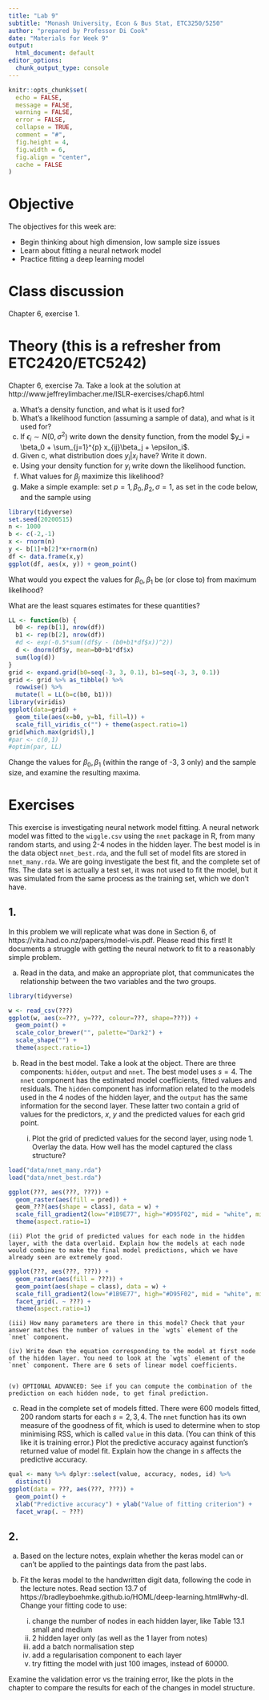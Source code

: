 ```yaml
---
title: "Lab 9"
subtitle: "Monash University, Econ & Bus Stat, ETC3250/5250"
author: "prepared by Professor Di Cook"
date: "Materials for Week 9"
output:
  html_document: default
editor_options: 
  chunk_output_type: console
---
```


```r
knitr::opts_chunk$set(
  echo = FALSE,
  message = FALSE,
  warning = FALSE,
  error = FALSE, 
  collapse = TRUE,
  comment = "#",
  fig.height = 4,
  fig.width = 6,
  fig.align = "center",
  cache = FALSE
)
```


# Objective

The objectives for this week are:

- Begin thinking about high dimension, low sample size issues
- Learn about fitting a neural network model 
- Practice fitting a deep learning model 

# Class discussion 

Chapter 6, exercise 1. 

# Theory (this is a refresher from ETC2420/ETC5242)

Chapter 6, exercise 7a. Take a look at the solution at http://www.jeffreylimbacher.me/ISLR-exercises/chap6.html

a. What's a density function, and what is it used for?
b. What's a likelihood function (assuming a sample of data), and what is it used for?
c. If $\epsilon_i \sim N(0, \sigma^2)$ write down the density function, from the model $y_i = \beta_0 + \sum_{j=1}^{p} x_{ij}\beta_j + \epsilon_i$.
d. Given c, what distribution does $y_i|x_i$ have? Write it down.
e. Using your density function for $y_i$ write down the likelihood function. 
f. What values for $\beta_j$ maximize this likelihood? 
g. Make a simple example: set $p=1, \beta_0, \beta_2, \sigma=1$, as set in the code below, and the sample using 

```r
library(tidyverse)
set.seed(20200515)
n <- 1000
b <- c(-2,-1)
x <- rnorm(n)
y <- b[1]+b[2]*x+rnorm(n)
df <- data.frame(x,y)
ggplot(df, aes(x, y)) + geom_point()
```

What would you expect the values for $\beta_0, \beta_1$ be (or close to) from maximum likelihood? 

What are the least squares estimates for these quantities? 

```r
LL <- function(b) {
  b0 <- rep(b[1], nrow(df))
  b1 <- rep(b[2], nrow(df))
  #d <- exp(-0.5*sum((df$y - (b0+b1*df$x))^2))
  d <- dnorm(df$y, mean=b0+b1*df$x)
  sum(log(d))
}
grid <- expand.grid(b0=seq(-3, 3, 0.1), b1=seq(-3, 3, 0.1))
grid <- grid %>% as_tibble() %>% 
  rowwise() %>%
  mutate(l = LL(b=c(b0, b1)))
library(viridis)
ggplot(data=grid) + 
  geom_tile(aes(x=b0, y=b1, fill=l)) +  
  scale_fill_viridis_c("") + theme(aspect.ratio=1)
grid[which.max(grid$l),]
#par <- c(0,1)
#optim(par, LL)
```

Change the values for $\beta_0, \beta_1$ (within the range of -3, 3 only) and the sample size, and examine the resulting maxima.

# Exercises

This exercise is investigating neural network model fitting. A neural network model was fitted to the `wiggle.csv` using the `nnet` package in R, from many random starts, and using 2-4 nodes in the hidden layer. The best model is in the data object `nnet_best.rda`, and the full set of model fits are stored in `nnet_many.rda`. We are going investigate the best fit, and the complete set of fits. The data set is actually a test set, it was not used to fit the model, but it was simulated from the same process as the training set, which we don't have.

## 1. 

In this problem we will replicate what was done in Section 6, of https://vita.had.co.nz/papers/model-vis.pdf. Please read this first! It documents a struggle with getting the neural network to fit to a reasonably simple problem. 

a. Read in the data, and make an appropriate plot, that communicates the relationship between the two variables and the two groups.

```r
library(tidyverse)

w <- read_csv(???)
ggplot(w, aes(x=???, y=???, colour=???, shape=???)) + 
  geom_point() +
  scale_color_brewer("", palette="Dark2") +
  scale_shape("") +
  theme(aspect.ratio=1) 
```

b. Read in the best model. Take a look at the object. There are three components: `hidden`, `output` and `nnet`. The best model uses $s=4$. The `nnet` component has the estimated model coefficients, fitted values and residuals. The `hidden` component has information related to the models used in the 4 nodes of the hidden layer, and the `output` has the same information for the second layer. These latter two contain a grid of values for the predictors, $x$, $y$ and the predicted values for each grid point. 

    (i) Plot the grid of predicted values for the second layer, using node 1. Overlay the data. How well has the model captured the class structure?

```r
load("data/nnet_many.rda")
load("data/nnet_best.rda")

ggplot(???, aes(???, ???)) +
  geom_raster(aes(fill = pred)) +
  geom_???(aes(shape = class), data = w) +
  scale_fill_gradient2(low="#1B9E77", high="#D95F02", mid = "white", midpoint = 0.5) +
  theme(aspect.ratio=1) 
```

    (ii) Plot the grid of predicted values for each node in the hidden layer, with the data overlaid. Explain how the models at each node would combine to make the final model predictions, which we have already seen are extremely good.

```r
ggplot(???, aes(???, ???)) +
  geom_raster(aes(fill = ???)) +
  geom_point(aes(shape = class), data = w) +
  scale_fill_gradient2(low="#1B9E77", high="#D95F02", mid = "white", midpoint = 0.5) +
  facet_grid(. ~ ???) +
  theme(aspect.ratio=1) 
```

    (iii) How many parameters are there in this model? Check that your answer matches the number of values in the `wgts` element of the `nnet` component.

    (iv) Write down the equation corresponding to the model at first node of the hidden layer. You need to look at the `wgts` element of the `nnet` component. There are 6 sets of linear model coefficients. 


    (v) OPTIONAL ADVANCED: See if you can compute the combination of the prediction on each hidden node, to get final prediction.

c. Read in the complete set of models fitted. There were 600 models fitted, 200 random starts for each $s = 2, 3, 4$. The `nnet` function has its own measure of the goodness of fit, which is used to determine when to stop minimising RSS, which is called `value` in this data. (You can think of this like it is training error.) Plot the predictive accuracy against function's returned value of model fit. Explain how the change in $s$ affects the predictive accuracy. 

```r
qual <- many %>% dplyr::select(value, accuracy, nodes, id) %>%
  distinct()
ggplot(data = ???, aes(???, ???)) + 
  geom_point() + 
  xlab("Predictive accuracy") + ylab("Value of fitting criterion") +
  facet_wrap(. ~ ???)
```

## 2. 

a. Based on the lecture notes, explain whether the keras model can or can't be applied to the paintings data from the past labs.

b. Fit the keras model to the handwritten digit data, following the code in the lecture notes. Read section 13.7 of  https://bradleyboehmke.github.io/HOML/deep-learning.html#why-dl. Change your fitting code to use:
   (i) change the number of nodes in each hidden layer, like Table 13.1 small and  medium
   (ii) 2 hidden layer only (as well as the 1 layer from notes)
   (iii) add a batch normalisation step
   (iv) add a regularisation component to each layer
   (v) try fitting the model with just 100 images, instead of 60000.
   
Examine the validation error vs the training error, like the plots in the chapter to compare the results for each of the changes in model structure.


